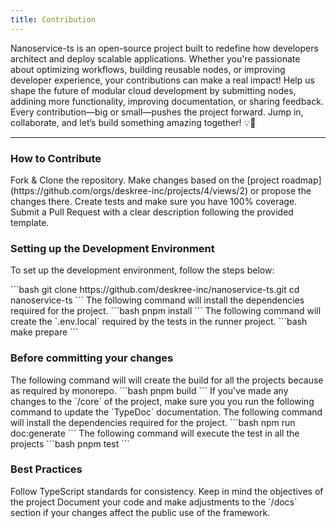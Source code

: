 ```yaml
---
title: Contribution
---
```


Nanoservice-ts is an open-source project built to redefine how developers architect and deploy scalable applications. Whether you're passionate about optimizing workflows, building reusable nodes, or improving developer experience, your contributions can make a real impact! Help us shape the future of modular cloud development by submitting nodes, addining more functionality, improving documentation, or sharing feedback. Every contribution—big or small—pushes the project forward. Jump in, collaborate, and let’s build something amazing together! 💡🔧

---

### How to Contribute
<Steps>
  <Step title="First Step">
    Fork & Clone the repository.
  </Step>
  <Step title="Second Step">
    Make changes based on the [project roadmap](https://github.com/orgs/deskree-inc/projects/4/views/2) or propose the changes there.
  </Step>
  <Step title="Third Step">
    Create tests and make sure you have 100% coverage.
  </Step>
  <Step title="Forth Step">
    Submit a Pull Request with a clear description following the provided template.
  </Step>
</Steps>

### Setting up the Development Environment

To set up the development environment, follow the steps below:

<Steps>
  <Step title="Close the repository">
    ```bash
    git clone https://github.com/deskree-inc/nanoservice-ts.git
    cd nanoservice-ts
    ```
  </Step>
  <Step title="Install the dependencies">
  The following command will install the dependencies required for the project.
    ```bash
    pnpm install
    ```
  </Step>
  <Step title="Create env">
    The following command will create the `.env.local` required by the tests in the runner project.
    ```bash
    make prepare
    ```
  </Step>
</Steps>

### Before committing your changes

<Steps>
  <Step title="Run build process">
  The following command will will create the build for all the projects because as required by monorepo.
    ```bash
    pnpm build
    ```
  </Step>
  <Step title="Generate documentation">
  If you've made any changes to the `/core` of the project, make sure you you run the following command to update the `TypeDoc` documentation.
  The following command will install the dependencies required for the project.
    ```bash
    npm run doc:generate
    ```
  </Step>
  <Step title="Run test">
    The following command will execute the test in all the projects
    ```bash
    pnpm test
    ```
  </Step>
</Steps>

### Best Practices
<Steps>
  <Step title="First Step">
    Follow TypeScript standards for consistency.
  </Step>
  <Step title="Second Step">
    Keep in mind the objectives of the project
  </Step>
  <Step title="Third Step">
    Document your code and make adjustments to the `/docs` section if your changes affect the public use of the framework.
  </Step>
</Steps>